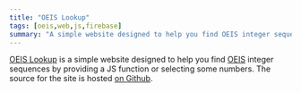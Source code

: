 ```yaml
---
title: "OEIS Lookup"
tags: [oeis,web,js,firebase]
summary: "A simple website designed to help you find OEIS integer sequences"
---
```


[OEIS Lookup](https://oeis-lookup.web.app/) is a simple website designed to help you find [OEIS](https://oeis.org/) integer sequences by providing a JS function or selecting some numbers. The source for the site is hosted [on Github](https://github.com/pmaxhogan/oeis-lookup/).
